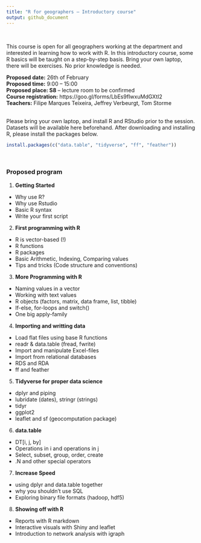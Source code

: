 ```yaml
---
title: "R for geographers – Introductory course"
output: github_document
---
```


<br>  
  
This course is open for all geographers working at the department and interested in learning how to work with R. In this introductory course, some R basics will be taught on a step-by-step basis. Bring your own laptop, there will be exercises. No prior knowledge is needed.
<br>  

**Proposed date:** 26th of February  
**Proposed time:** 9:00 – 15:00  
**Proposed place: S8** – lecture room to be confirmed  
**Course registration:** https://goo.gl/forms/LbEs9fIwxuMdGXtI2  
**Teachers:** Filipe Marques Teixeira, Jeffrey Verbeurgt, Tom Storme  
<br>  

Please bring your own laptop, and install R and RStudio prior to the session. Datasets will be available here beforehand.
After downloading and installing R, please install the packages below.

```r
install.packages(c("data.table", "tidyverse", "ff", "feather"))
```
<br>  

### Proposed program
1. **Getting Started**
-	Why use R?
-	Why use Rstudio
-	Basic R syntax
-	Write your first script  

2. **First programming with R**
-	R is vector-based (!)
-	R functions
-	R packages
-	Basic Arithmetic, Indexing, Comparing values
-	Tips and tricks (Code structure and conventions)  

3. **More Programming with R**
-	Naming values in a vector
-	Working with text values
-	R objects (factors, matrix, data frame, list, tibble)
-	If-else, for-loops and switch()
-	One big apply-family  

4. **Importing and writting data**
-	Load flat files using base R functions
-	readr & data.table (fread, fwrite)
-	Import and manipulate Excel-files
-	Import from relational databases
-	RDS and RDA
-	ff and feather  

5. **Tidyverse for proper data science**
-	dplyr and piping
-	lubridate (dates), stringr (strings)
-	tidyr
-	ggplot2
- leaflet and sf (geocomputation package)

6. **data.table**
-	DT[i, j, by]
-	Operations in i and operations in j
-	Select, subset, group, order, create
-	.N and other special operators  

7. **Increase Speed**
-	using dplyr and data.table together
-	why you shouldn’t use SQL
-	Exploring binary file formats (hadoop, hdf5)

8. **Showing off with R**
-	Reports with R markdown
-	Interactive visuals with Shiny and leaflet
-	Introduction to network analysis with igraph
